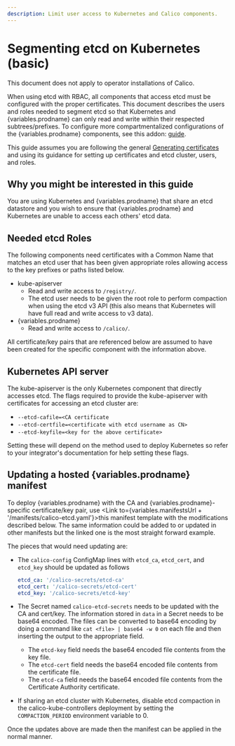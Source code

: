 ```yaml
---
description: Limit user access to Kubernetes and Calico components.
---
```



# Segmenting etcd on Kubernetes (basic)


<Tabs>
<TabItem label="Operator" value="Operator-0">

This document does not apply to operator installations of Calico.

</TabItem>
<TabItem label="Manifest" value="Manifest-1">

When using etcd with RBAC, all components that access etcd must be configured
with the proper certificates. This document describes the users and roles
needed to segment etcd so that Kubernetes and {variables.prodname} can only read and write
within their respected subtrees/prefixes. To configure more compartmentalized
configurations of the {variables.prodname} components, see this addon:
[guide](kubernetes-advanced.mdx).

This guide assumes you are following the general
[Generating certificates](index.mdx) and using its guidance
for setting up certificates and etcd cluster, users, and roles.

## Why you might be interested in this guide

You are using Kubernetes and {variables.prodname} that share an etcd datastore and you wish
to ensure that {variables.prodname} and Kubernetes are unable to access each others' etcd
data.

## Needed etcd Roles

The following components need certificates with a Common Name that matches an
etcd user that has been given appropriate roles allowing access to the key
prefixes or paths listed below.

- kube-apiserver
  - Read and write access to `/registry/`.
  - The etcd user needs to be given the root role to perform compaction when
    using the etcd v3 API (this also means that Kubernetes will have
    full read and write access to v3 data).
- {variables.prodname}
  - Read and write access to `/calico/`.

All certificate/key pairs that are referenced below are assumed to have been
created for the specific component with the information above.

## Kubernetes API server

The kube-apiserver is the only Kubernetes component that directly accesses etcd.
The flags required to provide the kube-apiserver with certificates for
accessing an etcd cluster are:

- `--etcd-cafile=<CA certificate`
- `--etcd-certfile=<certificate with etcd username as CN>`
- `--etcd-keyfile=<key for the above certificate>`

Setting these will depend on the method used to deploy Kubernetes so refer
to your integrator's documentation for help setting these flags.

## Updating a hosted {variables.prodname} manifest

To deploy {variables.prodname} with the CA and {variables.prodname}-specific certificate/key pair,
use <Link to={variables.manifestsUrl + '/manifests/calico-etcd.yaml'}>this manifest template</Link>
with the modifications described below. The same information could be added to
or updated in other manifests but the linked one is the most straight forward
example.

The pieces that would need updating are:

- The `calico-config` ConfigMap lines with `etcd_ca`, `etcd_cert`, and
  `etcd_key` should be updated as follows

  ```yaml
  etcd_ca: '/calico-secrets/etcd-ca'
  etcd_cert: '/calico-secrets/etcd-cert'
  etcd_key: '/calico-secrets/etcd-key'
  ```

- The Secret named `calico-etcd-secrets` needs to be updated with the CA and
  cert/key. The information stored in `data` in a Secret needs to be base64
  encoded. The files can be converted to base64 encoding by doing a command
  like `cat <file> | base64 -w 0` on each file and then inserting the output
  to the appropriate field.

  - The `etcd-key` field needs the base64 encoded file contents from the
    key file.
  - The `etcd-cert` field needs the base64 encoded file contents from the
    certificate file.
  - The `etcd-ca` field needs the base64 encoded file contents from the
    Certificate Authority certificate.

- If sharing an etcd cluster with Kubernetes, disable etcd compaction in the
  calico-kube-controllers deployment by setting the `COMPACTION_PERIOD` environment variable to 0.

Once the updates above are made then the manifest can be applied in the normal manner.

</TabItem>

</Tabs>
